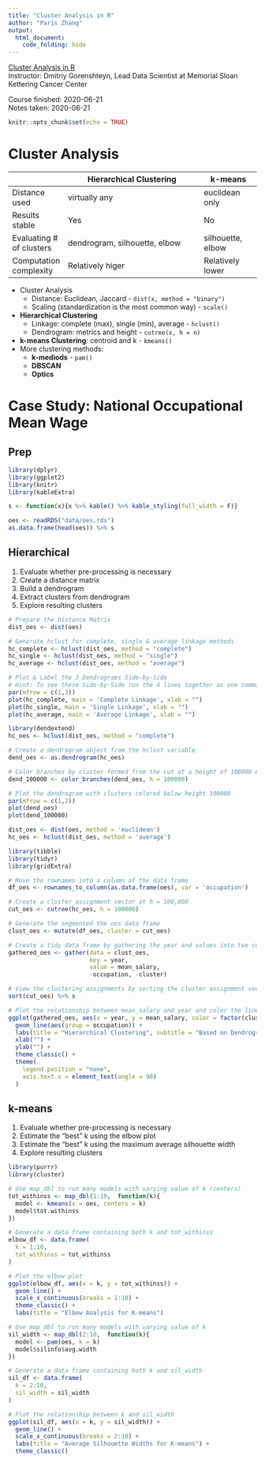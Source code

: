 ```yaml
---
title: "Cluster Analysis in R"
author: "Paris Zhang"
output:
  html_document:
    code_folding: hide
---
```


[Cluster Analysis in R](https://learn.datacamp.com/courses/cluster-analysis-in-r)  
Instructor: Dmitriy Gorenshteyn, Lead Data Scientist at Memorial Sloan Kettering Cancer Center

Course finished: 2020-06-21  
Notes taken:     2020-06-21


```r
knitr::opts_chunk$set(echo = TRUE)
```

# Cluster Analysis


| | Hierarchical Clustering | k-means |
|-|-------------------------|---------|
| Distance used | virtually any | euclidean only |
| Results stable | Yes | No |
| Evaluating # of clusters | dendrogram, silhouette, elbow | silhouette, elbow |
| Computation complexity | Relatively higer | Relatively lower |


* Cluster Analysis
  + Distance: Euclidean, Jaccard - `dist(x, method = "binary")`
  + Scaling (standardization is the most common way) - `scale()`
* **Hierarchical Clustering**
  + Linkage: complete (max), single (min), average - `hclust()`
  + Dendrogram: metrics and height - `cutree(x, h = n)`
* **k-means Clustering**: centroid and k - `kmeans()`
* More clustering methods:
  + **k-mediods** - `pam()`
  + **DBSCAN**
  + **Optics**



# Case Study: National Occupational Mean Wage {.tabset}



## Prep

```r
library(dplyr)
library(ggplot2)
library(knitr)
library(kableExtra)

s <- function(x){x %>% kable() %>% kable_styling(full_width = F)}

oes <- readRDS("data/oes.rds")
as.data.frame(head(oes)) %>% s
```


## Hierarchical

1. Evaluate whether pre-processing is necessary
2. Create a distance matrix
3. Build a dendrogram
4. Extract clusters from dendrogram
5. Explore resulting clusters


```r
# Prepare the Distance Matrix
dist_oes <- dist(oes)

# Generate hclust for complete, single & average linkage methods
hc_complete <- hclust(dist_oes, method = "complete")
hc_single <- hclust(dist_oes, method = "single")
hc_average <- hclust(dist_oes, method = "average")

# Plot & Label the 3 Dendrograms Side-by-Side
# Hint: To see these Side-by-Side run the 4 lines together as one command
par(mfrow = c(1,3))
plot(hc_complete, main = 'Complete Linkage', xlab = "")
plot(hc_single, main = 'Single Linkage', xlab = "")
plot(hc_average, main = 'Average Linkage', xlab = "")
```


```r
library(dendextend)
hc_oes <- hclust(dist_oes, method = "complete")

# Create a dendrogram object from the hclust variable
dend_oes <- as.dendrogram(hc_oes)

# Color branches by cluster formed from the cut at a height of 100000 & plot
dend_100000 <- color_branches(dend_oes, h = 100000)

# Plot the dendrogram with clusters colored below height 100000
par(mfrow = c(1,2))
plot(dend_oes)
plot(dend_100000)
```


```r
dist_oes <- dist(oes, method = 'euclidean')
hc_oes <- hclust(dist_oes, method = 'average')

library(tibble)
library(tidyr)
library(gridExtra)

# Move the rownames into a column of the data frame
df_oes <- rownames_to_column(as.data.frame(oes), var = 'occupation')

# Create a cluster assignment vector at h = 100,000
cut_oes <- cutree(hc_oes, h = 100000)

# Generate the segmented the oes data frame
clust_oes <- mutate(df_oes, cluster = cut_oes)

# Create a tidy data frame by gathering the year and values into two columns
gathered_oes <- gather(data = clust_oes, 
                       key = year, 
                       value = mean_salary, 
                       -occupation, -cluster)

# View the clustering assignments by sorting the cluster assignment vector
sort(cut_oes) %>% s

# Plot the relationship between mean_salary and year and color the lines by the assigned cluster
ggplot(gathered_oes, aes(x = year, y = mean_salary, color = factor(cluster))) + 
  geom_line(aes(group = occupation)) +
  labs(title = "Hierarchical Clustering", subtitle = "Based on Dendrogram with Euclidean Distance & Average Linkage") +
  xlab("") +
  ylab("") +
  theme_classic() +
  theme(
    legend.position = "none",
    axis.text.x = element_text(angle = 90)
  )
```




## k-means

1. Evaluate whether pre-processing is necessary
2. Estimate the "best" k using the elbow plot
3. Estimate the "best" k using the maximum average silhouette width
4. Explore resulting clusters



```r
library(purrr)
library(cluster)

# Use map_dbl to run many models with varying value of k (centers)
tot_withinss <- map_dbl(1:10,  function(k){
  model <- kmeans(x = oes, centers = k)
  model$tot.withinss
})

# Generate a data frame containing both k and tot_withinss
elbow_df <- data.frame(
  k = 1:10,
  tot_withinss = tot_withinss
)

# Plot the elbow plot
ggplot(elbow_df, aes(x = k, y = tot_withinss)) +
  geom_line() +
  scale_x_continuous(breaks = 1:10) +
  theme_classic() +
  labs(title = "Elbow Analysis for K-means")

# Use map_dbl to run many models with varying value of k
sil_width <- map_dbl(2:10,  function(k){
  model <- pam(oes, k = k)
  model$silinfo$avg.width
})

# Generate a data frame containing both k and sil_width
sil_df <- data.frame(
  k = 2:10,
  sil_width = sil_width
)

# Plot the relationship between k and sil_width
ggplot(sil_df, aes(x = k, y = sil_width)) +
  geom_line() +
  scale_x_continuous(breaks = 2:10) +
  labs(title = "Average Silhouette Widths for K-means") +
  theme_classic()
```






